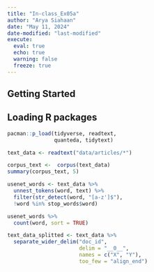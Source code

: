 ```yaml
---
title: "In-class_Ex05a"
author: "Arya Siahaan"
date: "May 11, 2024"
date-modified: "last-modified"
execute: 
  eval: true
  echo: true
  warning: false
  freeze: true
---
```


## **Getting Started**

## Loading R packages

```r
pacman::p_load(tidyverse, readtext,
               quanteda, tidytext) 
```

```r
text_data <- readtext("data/articles/*")
```

```r
corpus_text <-  corpus(text_data) 
summary(corpus_text, 5)
```

```r
usenet_words <- text_data %>%
  unnest_tokens(word, text) %>%
  filter(str_detect(word, "[a-z']$"),
  !word %in% stop_words$word)
```

```r
usenet_words %>%
  count(word, sort = TRUE)
```

```r
text_data_splitted <- text_data %>%
  separate_wider_delim("doc_id",
                       delim = "__0__",
                       names = c("X", "Y"),
                       too_few = "align_end")
```

